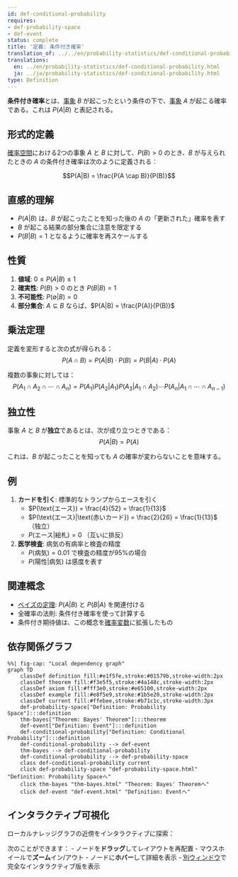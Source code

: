```yaml
---
id: def-conditional-probability
requires:
- def-probability-space
- def-event
status: complete
title: '定義: 条件付き確率'
translation_of: ../../en/probability-statistics/def-conditional-probability.qmd
translations:
  en: ../en/probability-statistics/def-conditional-probability.html
  ja: ../ja/probability-statistics/def-conditional-probability.html
type: Definition
---
```


**条件付き確率**とは、[事象](def-event.qmd) $B$ が起こったという条件の下で、[事象](def-event.qmd) $A$ が起こる確率である。これは $P(A|B)$ と表記される。

## 形式的定義

[確率空間](def-probability-space.qmd)における2つの事象 $A$ と $B$ に対して、$P(B) > 0$ のとき、$B$ が与えられたときの $A$ の条件付き確率は次のように定義される：

$$P(A|B) = \frac{P(A \cap B)}{P(B)}$$

## 直感的理解

- $P(A|B)$ は、$B$ が起こったことを知った後の $A$ の「更新された」確率を表す
- $B$ が起こる結果の部分集合に注意を限定する
- $P(B|B) = 1$ となるように確率を再スケールする

## 性質

1. **値域**: $0 \leq P(A|B) \leq 1$
2. **確実性**: $P(B) > 0$ のとき $P(B|B) = 1$
3. **不可能性**: $P(\emptyset|B) = 0$
4. **部分集合**: $A \subseteq B$ ならば、$P(A|B) = \frac{P(A)}{P(B)}$

## 乗法定理

定義を変形すると次の式が得られる：
$$P(A \cap B) = P(A|B) \cdot P(B) = P(B|A) \cdot P(A)$$

複数の事象に対しては：
$$P(A_1 \cap A_2 \cap \cdots \cap A_n) = P(A_1)P(A_2|A_1)P(A_3|A_1 \cap A_2)\cdots P(A_n|A_1 \cap \cdots \cap A_{n-1})$$

## 独立性

事象 $A$ と $B$ が**独立**であるとは、次が成り立つときである：
$$P(A|B) = P(A)$$

これは、$B$ が起こったことを知っても $A$ の確率が変わらないことを意味する。

## 例

1. **カードを引く**: 標準的なトランプからエースを引く
   - $P(\text{エース}) = \frac{4}{52} = \frac{1}{13}$
   - $P(\text{エース}|\text{赤いカード}) = \frac{2}{26} = \frac{1}{13}$ （独立）
   - $P(\text{エース}|\text{絵札}) = 0$ （互いに排反）

2. **医学検査**: 病気の有病率と検査の精度
   - $P(\text{病気}) = 0.01$ で検査の精度が95%の場合
   - $P(\text{陽性}|\text{病気})$ は感度を表す

## 関連概念

- [ベイズの定理](thm-bayes.qmd): $P(A|B)$ と $P(B|A)$ を関連付ける
- 全確率の法則: 条件付き確率を使って計算する
- 条件付き期待値は、この概念を[確率変数](def-random-variable.qmd)に拡張したもの

## 依存関係グラフ

```mermaid
%%| fig-cap: "Local dependency graph"
graph TD
    classDef definition fill:#e1f5fe,stroke:#01579b,stroke-width:2px
    classDef theorem fill:#f3e5f5,stroke:#4a148c,stroke-width:2px
    classDef axiom fill:#fff3e0,stroke:#e65100,stroke-width:2px
    classDef example fill:#e8f5e9,stroke:#1b5e20,stroke-width:2px
    classDef current fill:#ffebee,stroke:#b71c1c,stroke-width:3px
    def-probability-space["Definition: Probability Space"]:::definition
    thm-bayes["Theorem: Bayes' Theorem"]:::theorem
    def-event["Definition: Event"]:::definition
    def-conditional-probability["Definition: Conditional Probability"]:::definition
    def-conditional-probability --> def-event
    thm-bayes --> def-conditional-probability
    def-conditional-probability --> def-probability-space
    class def-conditional-probability current
    click def-probability-space "def-probability-space.html" "Definition: Probability Spaceへ"
    click thm-bayes "thm-bayes.html" "Theorem: Bayes' Theoremへ"
    click def-event "def-event.html" "Definition: Eventへ"
```

## インタラクティブ可視化

ローカルナレッジグラフの近傍をインタラクティブに探索：

::: {.graph-viz data-id="def-conditional-probability" data-width="700" data-height="500"}
:::

次のことができます：
- ノードを**ドラッグ**してレイアウトを再配置
- マウスホイールで**ズーム**イン/アウト
- ノードに**ホバー**して詳細を表示
- [別ウィンドウ](../../output/interactive/def-conditional-probability.html){target="_blank"}で完全なインタラクティブ版を表示
